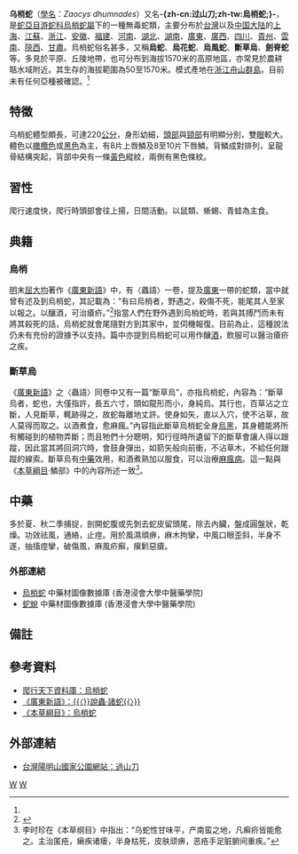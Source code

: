 {{noteTA
|T=zh-cn:乌梢蛇; zh-tw:過山刀;
|1=zh-cn:乌梢蛇; zh-tw:過山刀;
|2=zh-cn:爬行纲; zh-tw:爬蟲綱;
|3=zh-cn:游蛇科; zh-tw:黃頷蛇科;
}}
{{Speciesbox
| taxon = Zaocys dhumnades
| binomial_authority = (Cantor, 1842)<ref name='id4732'>{{cite web| url =http://www.bioinfo.cn/db05/BjdwSpecies.php?action=view&id=4732| title =乌梢蛇| work =《中国动物物种编目数据库》| publisher =中国科学院微生物研究所| author =中国科学院动物研究所| accessdate =2009-04-11| deadurl =yes| archiveurl =https://web.archive.org/web/20160305054429/http://www.bioinfo.cn/db05/BjdwSpecies.php?action=view&id=4732| archivedate =2016-03-05}}</ref>
}}

'''乌梢蛇'''（[[學名|學名]]：''Zaocys dhumnades''）又名'''-{zh-cn:过山刀;zh-tw:烏梢蛇;}-'''，是[[蛇亞目|蛇亞目]][[游蛇科|游蛇科]][[烏梢蛇屬|烏梢蛇屬]]下的一種無毒蛇類，主要分布於[[台灣|台灣]]以及[[中国大陆|中国大陆]]的[[上海|上海]]、[[江蘇|江蘇]]、[[浙江|浙江]]、[[安徽|安徽]]、[[福建|福建]]、[[河南|河南]]、[[湖北|湖北]]、[[湖南|湖南]]、[[廣東|廣東]]、[[廣西|廣西]]、[[四川|四川]]、[[貴州|貴州]]、[[雲南|雲南]]、[[陝西|陝西]]、[[甘肅|甘肅]]。烏梢蛇俗名甚多，又稱'''烏蛇'''、'''烏花蛇'''、'''烏風蛇'''、'''斷草烏'''、'''劍脊蛇'''等。多見於平原、丘陵地帶，也可分布到海拔1570米的高原地區，亦常見於農耕聒水域附近。其生存的海拔範圍為50至1570米。模式產地在[[浙江|浙江]][[舟山群島|舟山群島]]。目前未有任何亞種被確認。<ref name='id4732'/>

==特徵==
乌梢蛇體型頗長，可達220[[公分|公分]]，身形幼細，[[頭部|頭部]]與[[頸部|頸部]]有明顯分別，雙[[眼|眼]]較大。體色以[[橄欖色|橄欖色]]或[[黑色|黑色]]為主，有8片上唇鱗及8至10片下唇鱗。背鱗成對排列，呈龍骨結構突起，背部中央有一條[[黃色|黃色]]縱紋，兩側有黑色條紋。

==習性==
爬行速度快，爬行時頭部會往上揚，日間活動。以鼠類、蜥蜴、青蛙為主食。

==典籍==
===烏梢===
[[明|明]]末[[屈大均|屈大均]]著作《[[廣東新語|廣東新語]]》中，有〈蟲語〉一卷，提及[[廣東|廣東]]一帶的蛇類，當中就曾有述及到烏梢蛇，其記載為：“有曰烏梢者，野遇之，殺傷不死，能尾其人至家以報之。以釀酒，可治瘡疥。”<ref>{{Cite web |url=http://open-lit.com/listbook.php?cid=24&gbid=484&bid=18108&start=0 |title=開放文學：《廣東新語》 |accessdate=2009-02-05 |archiveurl=https://web.archive.org/web/20140805133137/http://open-lit.com/listbook.php?cid=24&gbid=484&bid=18108&start=0 |archivedate=2014-08-05 |deadurl=yes }}</ref>指當人們在野外遇到烏梢蛇時，若與其搏鬥而未有將其殺死的話，烏梢蛇就會尾隨對方到其家中，並伺機報復。目前為止，這種說法仍未有充份的證據予以支持。篇中亦提到烏梢蛇可以用作釀[[酒|酒]]，飲服可以醫治瘡疥之疾。

===斷草烏===
《[[廣東新語|廣東新語]]》之〈蟲語〉同卷中又有一篇“斷草烏”，亦指烏梢蛇，內容為：“斷草烏者，蛇也，大僅指許，長五六寸，頭如龍形而小，身純烏。其行也，百草沾之立斷，人見斷草，輒跡得之，故蛇每離地丈許。使身如矢，直以入穴，使不沾草，故人莫得而取之。以酒煮食，愈麻瘋。”內容指此斷草烏梢蛇全身[[黑色|烏黑]]，其身體能將所有觸碰到的植物弄斷；而且牠們十分聰明，知行徑時所遺留下的斷草會讓人得以跟蹤，因此當其將回洞穴時，會鼓身彈出，如箭矢般向前衝，不沾草木，不給任何跟蹤的線索。斷草烏有[[中藥|中藥]]效用，和酒煮熟加以服食，可以治療[[麻瘋病|麻瘋病]]。這一點與《[[本草綱目|本草綱目]]·鱗部》中的內容所述一致<ref>李时珍在《本草纲目》中指出：“乌蛇性甘味平，产南蛮之地，凡癣疥皆能愈之。主治匿疮，癞疾诸瘘，半身枯死，皮肤顽痹，恶疮手足脏腑间重疾。”</ref>。

==中藥==
多於夏、秋二季捕捉，剖開蛇腹或先剝去蛇皮留頭尾，除去內臟，盤成圓盤狀，乾燥。功效祛風，通絡，止痙。用於風濕頑痹，麻木拘攣，中風口眼歪斜，半身不遂，抽搐痙攣，破傷風，麻風疥癬，瘰鬁惡瘡。

===外部連結===
*[https://sys01.lib.hkbu.edu.hk/cmed/mmid/detail.php?pid=B00395 烏梢蛇] 中藥材圖像數據庫  (香港浸會大學中醫藥學院) {{zh}}{{en}} 
*[https://sys01.lib.hkbu.edu.hk/cmed/mmid/detail.php?pid=B00388 蛇蛻] 中藥材圖像數據庫  (香港浸會大學中醫藥學院) {{zh}}{{en}}

==備註==
{{reflist}}

==參考資料==
*[https://web.archive.org/web/20050313133035/http://www.pxtx.com/sis/classinfo.asp?classid=552 爬行天下資料庫：烏梢蛇]
*[https://web.archive.org/web/20140805133137/http://open-lit.com/listbook.php?cid=24&gbid=484&bid=18108&start=0 《廣東新語》：{{〈}}說蟲·諸蛇{{〉}}]
*[http://www.duosuccess.com/BZGM/w011.htm 《本草綱目》：烏梢蛇] {{Wayback|url=http://www.duosuccess.com/BZGM/w011.htm |date=20091124184758 }}

==外部連結==
* [https://web.archive.org/web/20071118015322/http://www.ymsnp.gov.tw/web/ezp3b_1.aspx?a=ezp&f=data_file%2Fanimal93%2Fanimal93_d3-348.htm 台灣陽明山國家公園網站：過山刀]



{{Taxonbar|from=Q669504}}

[[Category:乌梢蛇属|W]]
[[Category:_1842年描述的动物|W]]